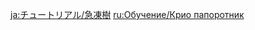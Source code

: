 {{Tutorial
|title    = Cryo Regisvine
|subtitle = New Entry
|type     = Enemies
|icon     = Icon Tutorial Monster.png
|about    = Cryo Regisvine
|image1   = Tutorial Enemies Cryo Regisvine.png
|text1    = Carnivorous plants that use the alluring appearance of their flowers to deceive their prey. Their vine-like stalks are surprisingly tough to cut through. Perhaps the organ shaped like a {{Color|help|Cryo core}} growing near their roots could be the key to defeating them...
|sort     = 2602
}}
<noinclude>
<!-- interwikis -->
[[ja:チュートリアル/急凍樹]]
[[ru:Обучение/Крио папоротник]]
</noinclude>